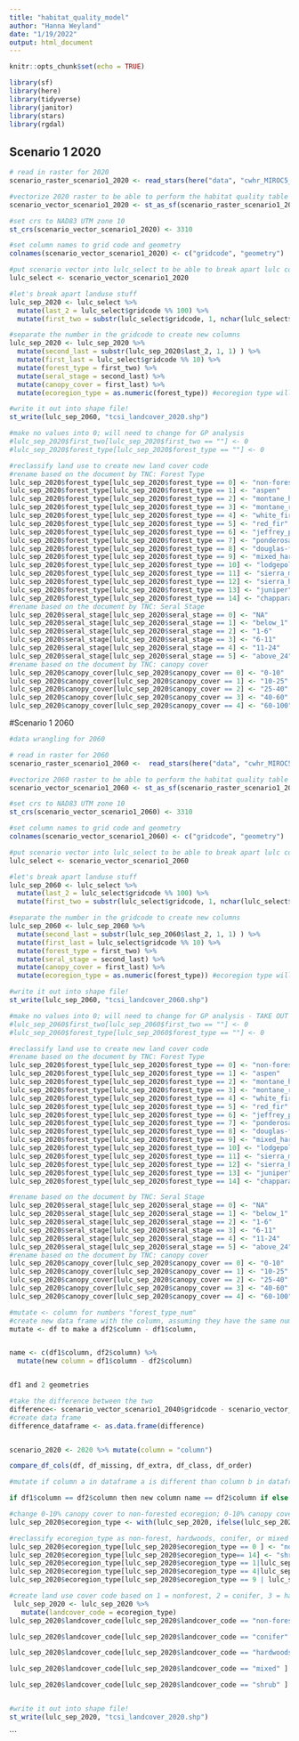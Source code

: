```yaml
---
title: "habitat_quality_model"
author: "Hanna Weyland"
date: "1/19/2022"
output: html_document
---
```


```r
knitr::opts_chunk$set(echo = TRUE)

library(sf)
library(here)
library(tidyverse)
library(janitor)
library(stars)
library(rgdal)
```

## Scenario 1 2020 

```r
# read in raster for 2020
scenario_raster_scenario1_2020 <- read_stars(here("data", "cwhr_MIROC5_85_Scenario1_v3_20210824_1050_0.tif"))

#vectorize 2020 raster to be able to perform the habitat quality table fix
scenario_vector_scenario1_2020 <- st_as_sf(scenario_raster_scenario1_2020[1], merge = FALSE, as_points = F)
```

```r
#set crs to NAD83 UTM zone 10
st_crs(scenario_vector_scenario1_2020) <- 3310

#set column names to grid code and geometry
colnames(scenario_vector_scenario1_2020) <- c("gridcode", "geometry")

#put scenario vector into lulc_select to be able to break apart lulc code 
lulc_select <- scenario_vector_scenario1_2020

#let's break apart landuse stuff 
lulc_sep_2020 <- lulc_select %>% 
  mutate(last_2 = lulc_select$gridcode %% 100) %>%
  mutate(first_two = substr(lulc_select$gridcode, 1, nchar(lulc_select$gridcode)-2 )) 

#separate the number in the gridcode to create new columns
lulc_sep_2020 <- lulc_sep_2020 %>% 
  mutate(second_last = substr(lulc_sep_2020$last_2, 1, 1) ) %>% 
  mutate(first_last = lulc_select$gridcode %% 10) %>% 
  mutate(forest_type = first_two) %>% 
  mutate(seral_stage = second_last) %>% 
  mutate(canopy_cover = first_last) %>% 
  mutate(ecoregion_type = as.numeric(forest_type)) #ecoregion type will be the reclassified column of forest types

#write it out into shape file!
st_write(lulc_sep_2060, "tcsi_landcover_2020.shp")
```

```r
#make no values into 0; will need to change for GP analysis
#lulc_sep_2020$first_two[lulc_sep_2020$first_two == ""] <- 0
#lulc_sep_2020$forest_type[lulc_sep_2020$forest_type == ""] <- 0
```


```r
#reclassify land use to create new land cover code
#rename based on the document by TNC: Forest Type
lulc_sep_2020$forest_type[lulc_sep_2020$forest_type == 0] <- "non-forested"
lulc_sep_2020$forest_type[lulc_sep_2020$forest_type == 1] <- "aspen"
lulc_sep_2020$forest_type[lulc_sep_2020$forest_type == 2] <- "montane_hardwood"
lulc_sep_2020$forest_type[lulc_sep_2020$forest_type == 3] <- "montane_riparian"
lulc_sep_2020$forest_type[lulc_sep_2020$forest_type == 4] <- "white_fir"
lulc_sep_2020$forest_type[lulc_sep_2020$forest_type == 5] <- "red_fir"
lulc_sep_2020$forest_type[lulc_sep_2020$forest_type == 6] <- "jeffrey_pine"
lulc_sep_2020$forest_type[lulc_sep_2020$forest_type == 7] <- "ponderosa_pine"
lulc_sep_2020$forest_type[lulc_sep_2020$forest_type == 8] <- "douglas-fir"
lulc_sep_2020$forest_type[lulc_sep_2020$forest_type == 9] <- "mixed_hardwood_conifer"
lulc_sep_2020$forest_type[lulc_sep_2020$forest_type == 10] <- "lodgepole_pine"
lulc_sep_2020$forest_type[lulc_sep_2020$forest_type == 11] <- "sierra_mixed_conifer"
lulc_sep_2020$forest_type[lulc_sep_2020$forest_type == 12] <- "sierra_high_elevation_mixed_conifer"
lulc_sep_2020$forest_type[lulc_sep_2020$forest_type == 13] <- "juniper"
lulc_sep_2020$forest_type[lulc_sep_2020$forest_type == 14] <- "chapparal"
#rename based on the document by TNC: Seral Stage
lulc_sep_2020$seral_stage[lulc_sep_2020$seral_stage == 0] <- "NA"
lulc_sep_2020$seral_stage[lulc_sep_2020$seral_stage == 1] <- "below_1"
lulc_sep_2020$seral_stage[lulc_sep_2020$seral_stage == 2] <- "1-6"
lulc_sep_2020$seral_stage[lulc_sep_2020$seral_stage == 3] <- "6-11"
lulc_sep_2020$seral_stage[lulc_sep_2020$seral_stage == 4] <- "11-24"
lulc_sep_2020$seral_stage[lulc_sep_2020$seral_stage == 5] <- "above_24"
#rename based on the document by TNC: canopy cover
lulc_sep_2020$canopy_cover[lulc_sep_2020$canopy_cover == 0] <- "0-10"
lulc_sep_2020$canopy_cover[lulc_sep_2020$canopy_cover == 1] <- "10-25"
lulc_sep_2020$canopy_cover[lulc_sep_2020$canopy_cover == 2] <- "25-40"
lulc_sep_2020$canopy_cover[lulc_sep_2020$canopy_cover == 3] <- "40-60"
lulc_sep_2020$canopy_cover[lulc_sep_2020$canopy_cover == 4] <- "60-100"
```

#Scenario 1 2060

```r
#data wrangling for 2060

# read in raster for 2060
scenario_raster_scenario1_2060 <-  read_stars(here("data", "cwhr_MIROC5_85_Scenario1_v3_20210824_1050_40.tif"))

#vectorize 2060 raster to be able to perform the habitat quality table fix
scenario_vector_scenario1_2060 <- st_as_sf(scenario_raster_scenario1_2060[1], merge = FALSE, as_points = F)

#set crs to NAD83 UTM zone 10
st_crs(scenario_vector_scenario1_2060) <- 3310

#set column names to grid code and geometry
colnames(scenario_vector_scenario1_2060) <- c("gridcode", "geometry")

#put scenario vector into lulc_select to be able to break apart lulc code 
lulc_select <- scenario_vector_scenario1_2060

#let's break apart landuse stuff 
lulc_sep_2060 <- lulc_select %>% 
  mutate(last_2 = lulc_select$gridcode %% 100) %>%
  mutate(first_two = substr(lulc_select$gridcode, 1, nchar(lulc_select$gridcode)-2 )) 

#separate the number in the gridcode to create new columns
lulc_sep_2060 <- lulc_sep_2060 %>% 
  mutate(second_last = substr(lulc_sep_2060$last_2, 1, 1) ) %>% 
  mutate(first_last = lulc_select$gridcode %% 10) %>% 
  mutate(forest_type = first_two) %>% 
  mutate(seral_stage = second_last) %>% 
  mutate(canopy_cover = first_last) %>% 
  mutate(ecoregion_type = as.numeric(forest_type)) #ecoregion type will be the reclassified column of forest types

#write it out into shape file!
st_write(lulc_sep_2060, "tcsi_landcover_2060.shp")
```



```r
#make no values into 0; will need to change for GP analysis - TAKE OUT 
#lulc_sep_2060$first_two[lulc_sep_2060$first_two == ""] <- 0
#lulc_sep_2060$forest_type[lulc_sep_2060$forest_type == ""] <- 0
```

```r

#reclassify land use to create new land cover code
#rename based on the document by TNC: Forest Type
lulc_sep_2020$forest_type[lulc_sep_2020$forest_type == 0] <- "non-forested"
lulc_sep_2020$forest_type[lulc_sep_2020$forest_type == 1] <- "aspen"
lulc_sep_2020$forest_type[lulc_sep_2020$forest_type == 2] <- "montane_hardwood"
lulc_sep_2020$forest_type[lulc_sep_2020$forest_type == 3] <- "montane_riparian"
lulc_sep_2020$forest_type[lulc_sep_2020$forest_type == 4] <- "white_fir"
lulc_sep_2020$forest_type[lulc_sep_2020$forest_type == 5] <- "red_fir"
lulc_sep_2020$forest_type[lulc_sep_2020$forest_type == 6] <- "jeffrey_pine"
lulc_sep_2020$forest_type[lulc_sep_2020$forest_type == 7] <- "ponderosa_pine"
lulc_sep_2020$forest_type[lulc_sep_2020$forest_type == 8] <- "douglas-fir"
lulc_sep_2020$forest_type[lulc_sep_2020$forest_type == 9] <- "mixed_hardwood_conifer"
lulc_sep_2020$forest_type[lulc_sep_2020$forest_type == 10] <- "lodgepole_pine"
lulc_sep_2020$forest_type[lulc_sep_2020$forest_type == 11] <- "sierra_mixed_conifer"
lulc_sep_2020$forest_type[lulc_sep_2020$forest_type == 12] <- "sierra_high_elevation_mixed_conifer"
lulc_sep_2020$forest_type[lulc_sep_2020$forest_type == 13] <- "juniper"
lulc_sep_2020$forest_type[lulc_sep_2020$forest_type == 14] <- "chapparal"

#rename based on the document by TNC: Seral Stage
lulc_sep_2020$seral_stage[lulc_sep_2020$seral_stage == 0] <- "NA"
lulc_sep_2020$seral_stage[lulc_sep_2020$seral_stage == 1] <- "below_1"
lulc_sep_2020$seral_stage[lulc_sep_2020$seral_stage == 2] <- "1-6"
lulc_sep_2020$seral_stage[lulc_sep_2020$seral_stage == 3] <- "6-11"
lulc_sep_2020$seral_stage[lulc_sep_2020$seral_stage == 4] <- "11-24"
lulc_sep_2020$seral_stage[lulc_sep_2020$seral_stage == 5] <- "above_24"
#rename based on the document by TNC: canopy cover
lulc_sep_2020$canopy_cover[lulc_sep_2020$canopy_cover == 0] <- "0-10"
lulc_sep_2020$canopy_cover[lulc_sep_2020$canopy_cover == 1] <- "10-25"
lulc_sep_2020$canopy_cover[lulc_sep_2020$canopy_cover == 2] <- "25-40"
lulc_sep_2020$canopy_cover[lulc_sep_2020$canopy_cover == 3] <- "40-60"
lulc_sep_2020$canopy_cover[lulc_sep_2020$canopy_cover == 4] <- "60-100"
```



```r

#mutate <- column for numbers "forest_type_num"
#create new data frame with the column, assuming they have the same number of cells or organize based on geometry
mutate <- df to make a df2$column - df1$column,


name <- c(df1$column, df2$column) %>% 
  mutate(new column = df1$column - df2$column) 


df1 and 2 geometries 

#take the difference between the two
difference<- scenario_vector_scenario1_2040$gridcode - scenario_vector_scenario1_2020$gridcode
#create data frame
difference_dataframe <- as.data.frame(difference)


scenario_2020 <- 2020 %>% mutate(column = "column")

compare_df_cols(df, df_missing, df_extra, df_class, df_order)

#mutate if column a in dataframe a is different than column b in dataframe b otherwise keep... 

if df1$column == df2$column then new column name == df2$column if else == something 


```














```r
#change 0-10% canopy cover to non-forested ecoregion; 0-10% canopy cover does not count as forest
lulc_sep_2020$ecoregion_type <- with(lulc_sep_2020, ifelse(lulc_sep_2020$canopy_cover == "0-10", lulc_sep_2020$ecoregion_type * 0, lulc_sep_2020$ecoregion_type*1))

#reclassify ecoregion_type as non-forest, hardwoods, conifer, or mixed     
lulc_sep_2020$ecoregion_type[lulc_sep_2020$ecoregion_type == 0 ] <- "non-forest" 
lulc_sep_2020$ecoregion_type[lulc_sep_2020$ecoregion_type== 14] <- "shrub"
lulc_sep_2020$ecoregion_type[lulc_sep_2020$ecoregion_type == 1|lulc_sep_2020$ecoregion_type == 2] <- "hardwoods" 
lulc_sep_2020$ecoregion_type[lulc_sep_2020$ecoregion_type == 4|lulc_sep_2020$ecoregion_type ==5|lulc_sep_2020$ecoregion_type ==6|lulc_sep_2020$ecoregion_type ==7|lulc_sep_2020$ecoregion_type ==8|lulc_sep_2020$ecoregion_type ==10|lulc_sep_2020$ecoregion_type ==11|lulc_sep_2020$ecoregion_type ==12|lulc_sep_2020$ecoregion_type == 13] <- "conifer" 
lulc_sep_2020$ecoregion_type[lulc_sep_2020$ecoregion_type == 9 | lulc_sep_2020$ecoregion_type == 3] <- "mixed"

#create land use cover code based on 1 = nonforest, 2 = conifer, 3 = hardwood, 4 = mixed, 5 = shrub
 lulc_sep_2020 <- lulc_sep_2020 %>%
   mutate(landcover_code = ecoregion_type)
lulc_sep_2020$landcover_code[lulc_sep_2020$landcover_code == "non-forest" ] <- 1

lulc_sep_2020$landcover_code[lulc_sep_2020$landcover_code == "conifer" ] <- 2

lulc_sep_2020$landcover_code[lulc_sep_2020$landcover_code == "hardwoods" ] <- 3

lulc_sep_2020$landcover_code[lulc_sep_2020$landcover_code == "mixed" ] <- 4

lulc_sep_2020$landcover_code[lulc_sep_2020$landcover_code == "shrub" ] <- 5


#write it out into shape file!
st_write(lulc_sep_2020, "tcsi_landcover_2020.shp")
```
```


